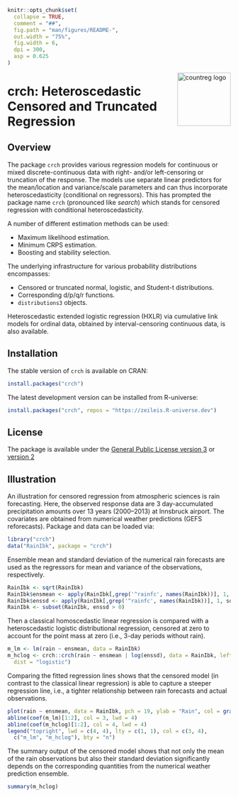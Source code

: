 <!-- README.md is generated from README.qmd via: quarto render README.qmd --to gfm -->

```r
knitr::opts_chunk$set(
  collapse = TRUE,
  comment = "##",
  fig.path = "man/figures/README-",
  out.width = "75%",
  fig.width = 6,
  dpi = 300,
  asp = 0.625
)
```

<img src="https://topmodels.R-Forge.R-project.org/crch/crch.png" align="right" alt="countreg logo" width="120" />

# crch: Heteroscedastic Censored and Truncated Regression

## Overview

The package `crch` provides various regression models for continuous
or mixed discrete-continuous data with right- and/or left-censoring
or truncation of the response. The models use separate linear
predictors for the mean/location and variance/scale parameters
and can thus incorporate heteroscedasticity (conditional on regressors).
This has prompted the package name `crch` (pronounced like _search_)
which stands for censored regression with conditional heteroscedasticity.

A number of different estimation methods can be used:

* Maximum likelihood estimation.
* Minimum CRPS estimation.
* Boosting and stability selection.

The underlying infrastructure for various probability distributions
encompasses:

* Censored or truncated normal, logistic, and Student-t distributions.
* Corresponding d/p/q/r functions.
* `distributions3` objects. 

Heteroscedastic extended logistic regression (HXLR) via cumulative link
models for ordinal data, obtained by interval-censoring continuous data,
is also available.


## Installation

The stable version of `crch` is available on CRAN:

``` r
install.packages("crch")
```

The latest development version can be installed from R-universe:

``` r
install.packages("crch", repos = "https://zeileis.R-universe.dev")
```


## License

The package is available under the
[General Public License version 3](https://www.gnu.org/licenses/gpl-3.0.html)
or [version 2](https://www.gnu.org/licenses/old-licenses/gpl-2.0.html)


## Illustration

An illustration for censored regression from atmospheric sciences is rain forecasting.
Here, the observed response data are 3 day-accumulated precipitation amounts over 13 years (2000--2013)
at Innsbruck airport. The covariates are obtained from numerical weather predictions
(GEFS reforecasts). Package and data can be loaded via:

```r
library("crch")
data("RainIbk", package = "crch")
```

Ensemble mean and standard deviation of the numerical rain forecasts
are used as the regressors for mean and variance of the observations, respectively.

```r
RainIbk <- sqrt(RainIbk)
RainIbk$ensmean <- apply(RainIbk[,grep('^rainfc', names(RainIbk))], 1, mean)
RainIbk$enssd <- apply(RainIbk[,grep('^rainfc', names(RainIbk))], 1, sd)
RainIbk <- subset(RainIbk, enssd > 0)
```

Then a classical homoscedastic linear regression is compared with
a heteroscedastic logistic distributional regression, censored at zero to account
for the point mass at zero (i.e., 3-day periods without rain).

```r
m_lm <- lm(rain ~ ensmean, data = RainIbk)
m_hclog <- crch::crch(rain ~ ensmean | log(enssd), data = RainIbk, left = 0,
  dist = "logistic")
```

Comparing the fitted regression lines shows that the censored model (in contrast to the
classical linear regression) is able to capture a steeper regression line, i.e., a
tighter relationship between rain forecasts and actual observations.

```r
plot(rain ~ ensmean, data = RainIbk, pch = 19, ylab = "Rain", col = gray(0, alpha = 0.2))
abline(coef(m_lm)[1:2], col = 3, lwd = 4)
abline(coef(m_hclog)[1:2], col = 4, lwd = 4)
legend("topright", lwd = c(4, 4), lty = c(1, 1), col = c(3, 4),
  c("m_lm", "m_hclog"), bty = "n")
```

The summary output of the censored model shows that not only the mean of the rain observations
but also their standard deviation significantly depends on the corresponding quantities from
the numerical weather prediction ensemble.

```r
summary(m_hclog)
```
